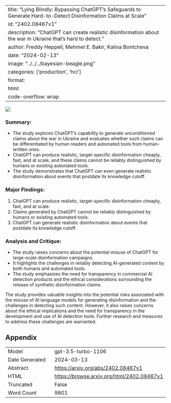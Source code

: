
---
title: "Lying Blindly: Bypassing ChatGPT's Safeguards to Generate Hard-to-Detect Disinformation Claims at Scale"
id: "2402.08467v1"
description: "ChatGPT can create realistic disinformation about the war in Ukraine that's hard to detect."
author: Freddy Heppell, Mehmet E. Bakir, Kalina Bontcheva
date: "2024-02-13"
image: "../../../bayesian-beagle.png"
categories: ['production', 'hci']
format:
  html:
    code-overflow: wrap
---

![](../../../bayesian-beagle.png)

### **Summary:**
- The study explores ChatGPT's capability to generate unconditioned claims about the war in Ukraine and evaluates whether such claims can be differentiated by human readers and automated tools from human-written ones.
- ChatGPT can produce realistic, target-specific disinformation cheaply, fast, and at scale, and these claims cannot be reliably distinguished by humans or existing automated tools.
- The study demonstrates that ChatGPT can even generate realistic disinformation about events that postdate its knowledge cutoff.

### Major Findings:
1. ChatGPT can produce realistic, target-specific disinformation cheaply, fast, and at scale.
2. Claims generated by ChatGPT cannot be reliably distinguished by humans or existing automated tools.
3. ChatGPT can generate realistic disinformation about events that postdate its knowledge cutoff.

### Analysis and Critique:
- The study raises concerns about the potential misuse of ChatGPT for large-scale disinformation campaigns.
- It highlights the challenges in reliably detecting AI-generated content by both humans and automated tools.
- The study emphasizes the need for transparency in commercial AI detection products and the ethical considerations surrounding the release of synthetic disinformation claims.

The study provides valuable insights into the potential risks associated with the misuse of AI language models for generating disinformation and the challenges in detecting such content. However, it also raises concerns about the ethical implications and the need for transparency in the development and use of AI detection tools. Further research and measures to address these challenges are warranted.

## Appendix

|          |          |
|----------|----------|
| Model     | gpt-3.5-turbo-1106       |
| Date Generated     | 2024-03-13       |
| Abstract | [https://arxiv.org/abs/2402.08467v1](https://arxiv.org/abs/2402.08467v1)        |
| HTML     | [https://browse.arxiv.org/html/2402.08467v1](https://browse.arxiv.org/html/2402.08467v1)       |
| Truncated       | False       |
| Word Count       | 9801       |